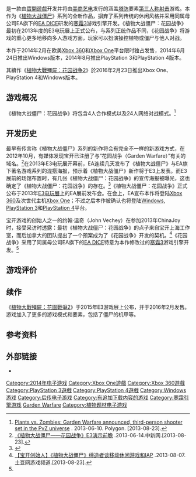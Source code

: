 {{noteTA
|G1=Games
}}
{{Infobox VG
| title = 植物大战僵尸：花园战争
| image = File:Plants vs. zombies Garden Warfare cover.jpg
| caption = 
| developer = [[寶開遊戲|寶開遊戲]]
| publisher = [[Electronic_Arts|Electronic Arts]]
| composer= 
| series= [[植物大战僵尸|植物大战僵尸]]
| engine= 修改版[[寒霜引擎#寒霜3|寒霜3]]<ref name="JohnVechey's Interview" />
| released= '''Xbox One'''、'''Xbox 360'''{{vgrelease|NA|2014年2月25日|EU|2014年2月27日}}'''Microsoft Windows'''{{vgrelease|NA|2014年6月24日|EU|2014年6月27日}}'''PlayStation 3'''、'''PlayStation 4'''{{vgrelease|NA|2014年8月19日|EU|2014年8月21日}}
| genre= [[塔防游戏|塔防]]，[[第三人称射击游戏|第三人称射击]] 
| modes= [[单人电子游戏|单人]]，[[多人电子游戏|多人]]
| platforms= {{spml|[[Microsoft_Windows|Microsoft Windows]]|[[Xbox_One|Xbox One]]|[[Xbox_360|Xbox 360]]|[[PlayStation_3|PlayStation 3]]|[[PlayStation_4|PlayStation 4]]}}
}}

{{vgname|植物大战僵尸：花园战争|en=Plants vs. Zombies: Garden Warfare}}是一款由[[寶開遊戲|寶開遊戲]]开发并将由[[美商艺电|美商艺电]]发行的涵盖[[塔防游戏|塔防]]要素[[第三人称射击游戏|第三人称射击]]游戏。本作为《[[植物大战僵尸系列|植物大战僵尸]]》系列的全新作品，摒弃了系列传统的休闲风格并采用同属母公司EA旗下的[[EA_DICE|EA DICE]]研发的[[寒霜引擎#寒霜3|寒霜3]]游戏引擎开发。《植物大战僵尸：花园战争》最初在2013年度的E3电玩展上正式公布，与系列正统作品不同，《花园战争》将游戏的重心更多地移向多人游戏方面，玩家可以扮演操控植物或僵尸与他人对战。

本作于2014年2月在欧美[[Xbox_360|Xbox 360]]和[[Xbox_One|Xbox One]]平台限时独占发售，2014年6月24日推出Windows版本，2014年8月推出PlayStation 3和PlayStation 4版本。

其續作《[[植物大戰殭屍：花园战争2|植物大戰殭屍：花园战争2]]》於2016年2月23日推出Xbox One、PlayStation 4和Windows版本。

== 游戏概况 ==
《植物大战僵尸：花园战争》将包含4人合作模式以及24人网络对战模式。<ref>[http://www.polygon.com/2013/6/10/4415650/plants-vs-zombies-garden-warfare-announced-third-person-shooter-set Plants vs. Zombies: Garden Warfare announced, third-person shooter set in the PvZ universe] {{Wayback|url=http://www.polygon.com/2013/6/10/4415650/plants-vs-zombies-garden-warfare-announced-third-person-shooter-set |date=20140703024602 }}. 2013-06-10. Polygon. [2013-08-23].</ref>

== 开发历史 ==
最早有传言称《植物大战僵尸》系列的新作将会有完全不一样的新游戏方式，在2012年10月，有媒体发现宝开已注册了与“花园战争（Garden Warfare）”有关的域名。<ref>[http://game.chinanews.com/single/201306/1426583.html 《植物大战僵尸——花园战争》E3演示前瞻] {{webarchive|url=https://web.archive.org/web/20130816045015/http://game.chinanews.com/single/201306/1426583.html |date=2013-08-16 }}.2013-06-14.中新网.[2013-08-23].</ref>在2013年E3电玩展开幕前，EA连续几天发布了《植物大战僵尸》与EA旗下著名游戏系列的混搭海报，预示着《植物大战僵尸》新作将于E3上发表。而E3展前的场馆布置时，有几张《植物大战僵尸：花园战争》的宣传海报被曝光，这也确定了《植物大战僵尸：花园战争》的存在。<ref>{{cite news | url=http://www.polygon.com/2013/6/8/4410582/plants-vs-zombies-garden-warfare | title=Plants vs. Zombies: Garden Warfare leaked through E3 promotional materials | work=Polygon | date=2013-06-08 | accessdate=2013-08-23 | author=Tache, Dave | archive-date=2020-11-11 | archive-url=https://web.archive.org/web/20201111190836/https://www.polygon.com/2013/6/8/4410582/plants-vs-zombies-garden-warfare | dead-url=no }}</ref>《植物大战僵尸：花园战争》正式公布于2013年[[E3电玩展|E3电玩展]]上的EA展前发布会。在会上，EA宣布本作将登陆[[Xbox_360|Xbox 360]]及次世代主机[[Xbox_One|Xbox One]]；不过之后本作被确认也将登陆[[Windows|Windows]], [[PlayStation_3|PlayStation 3]]和[[PlayStation_4|PlayStation 4]]平台。

宝开游戏的创始人之一的约翰·温奇（John Vechey）在参加2013年ChinaJoy时，接受采访时透露：最初《植物大战僵尸：花园战争》的点子来自宝开上海工作室，而后加拿大的团队提出了一个预案成为了《花园战争》开发的契机。<ref name="JohnVechey's Interview">[http://www.tudou.com/listplay/RWAlMv5Asjw/5nVcS5_JAG4.html 【宝开创始人】《植物大战僵尸》缔造者谈移动休闲游戏和IAP] {{Wayback|url=http://www.tudou.com/listplay/RWAlMv5Asjw/5nVcS5_JAG4.html |date=20160308085429 }}.2013-08-07.土豆网游戏频道.[2013-08-23].</ref>《花园战争》采用了同属母公司EA旗下的[[EA_DICE|EA DICE]]特意为本作修改过的[[寒霜引擎#寒霜3|寒霜3]]游戏引擎开发。<ref name="JohnVechey's Interview" />

== 游戏评价 ==
{{VG Reviews
<!-- Aggregators -->
| GR = XONE：77.41%<ref name="gamerankingsX1">{{cite web |url=http://www.gamerankings.com/xboxone/718643-plants-vs-zombies-garden-warfare/index.html |title=Plants vs Zombies: Garden Warfare for Xbox One |publisher=GameRankings |date=2014-02-25 |accessdate=2014-03-19 |archive-date=2019-12-09 |archive-url=https://web.archive.org/web/20191209015001/https://www.gamerankings.com/xboxone/718643-plants-vs-zombies-garden-warfare/index.html |dead-url=no }}</ref><br />X360：76.67%<ref name="gamerankingsX360">{{cite web |url=http://www.gamerankings.com/xbox360/718644-plants-vs-zombies-garden-warfare/index.html |title=Plants vs Zombies: Garden Warfare for Xbox 360 |publisher=GameRankings |date=2014-02-25 |accessdate=2014-03-19 |archive-date=2019-12-09 |archive-url=https://web.archive.org/web/20191209015021/https://www.gamerankings.com/xbox360/718644-plants-vs-zombies-garden-warfare/index.html |dead-url=no }}</ref>
| MC = XONE：76/100<ref name="metacritic">{{cite web |url=http://www.metacritic.com/game/xbox-one/plants-vs-zombies-garden-warfare |title=Plants vs Zombies: Garden Warfare Reviews, Ratings, Credits, and More at Metacritic |publisher=[[Metacritic|Metacritic]]. [[CBS_Interactive|CBS Interactive]] |date=2014-02-25 |accessdate=2014-03-19 |archive-date=2020-11-25 |archive-url=https://web.archive.org/web/20201125015418/https://www.metacritic.com/game/xbox-one/plants-vs-zombies-garden-warfare |dead-url=no }}</ref>
<!-- Reviewers -->
| Edge = 5/10<ref name="edge">{{cite web|url=http://www.edge-online.com/review/plants-vs-zombies-garden-warfare-review/|title=Plants vs Zombies: Garden Warfare review: Thorn of the dead.|last=|first=|publisher=Edge|date=2014-03-05|accessdate=2014-03-19|archive-date=2014-10-16|archive-url=https://web.archive.org/web/20141016062827/http://www.edge-online.com/review/plants-vs-zombies-garden-warfare-review/|dead-url=no}}</ref>
| EuroG = 8/10<ref name="eurogamer">{{cite web |url=http://www.eurogamer.net/articles/2014-02-27-plants-vs-zombies-garden-warfare |title=Plants vs Zombies: Garden Warfare review: Thorn of the dead. |last=Denton |first=Jon |publisher=Eurogamer |date=2014-02-27 |accessdate=2014-03-19 |archive-date=2017-10-27 |archive-url=https://web.archive.org/web/20171027120728/http://www.eurogamer.net/articles/2014-02-27-plants-vs-zombies-garden-warfare |dead-url=no }}</ref>
| GI = 6.5/10<ref name="gameinformer1">{{cite web|last=Marchiafava|first=Jeff|title=Plants vs. Zombies: Garden Warfare Review - Rooted In Shallow Soil|work=GameInformer|date=2014-02-27|url=http://www.gameinformer.com/games/plants_vs_zombies_garden_warfare/b/xboxone/archive/2014/02/27/plants-vs-zombies-garden-warfare-review-xbox-one.aspx|accessdate=2014-03-19|archive-date=2017-11-04|archive-url=https://web.archive.org/web/20171104123023/http://www.gameinformer.com/games/plants_vs_zombies_garden_warfare/b/xboxone/archive/2014/02/27/plants-vs-zombies-garden-warfare-review-xbox-one.aspx|dead-url=no}}</ref>
| GRadar = {{Rating|4.5|5}}<ref name="GamesRadarRev">{{cite web|url=http://www.gamesradar.com/plants-vs-zombies-garden-warfare-review/|title=PLANTS VS. ZOMBIES: GARDEN WARFARE Review|publisher=GamesRadar. Future Publishing|date=2014-02-27|accessdate=2014-03-19|archive-date=2020-11-12|archive-url=https://web.archive.org/web/20201112022129/https://www.gamesradar.com/plants-vs-zombies-garden-warfare-review/|dead-url=no}}</ref>
| GT = 7.9/10<ref>{{cite web |url=http://www.gametrailers.com/reviews/v6kney/plants-vs--zombies--garden-warfare-review |title=Plants vs. Zombies: Garden Warfare Review Video Game, Review |publisher=GameTrailers.com |date=2014-02-25 |accessdate=2014-03-19 |archive-date=2015-10-13 |archive-url=https://web.archive.org/web/20151013054020/http://www.gametrailers.com/reviews/v6kney/plants-vs--zombies--garden-warfare-review |dead-url=no }}</ref>
| GSpot = 7.0/10<ref name="gspot">{{cite web |last=Petit |first=Carolyn |url=http://www.gamespot.com/reviews/plants-vs-zombies-garden-warfare-review/1900-6415676/ |title=Plants vs. Zombies: Garden Warfare - GameSpot.com |publisher=[[GameSpot|GameSpot]]. [[CBS_Interactive|CBS Interactive]] |date=2014-02-25 |accessdate=2014-03-19 |archive-date=2021-03-23 |archive-url=https://web.archive.org/web/20210323142637/https://www.gamespot.com/reviews/plants-vs-zombies-garden-warfare-review/1900-6415676/ |dead-url=no }}</ref>
| IGN = 7.8/10<ref name="IGNRev">{{cite web|last=ALBERT|first=BRIAN|title=PLANTS VS. ZOMBIES: GARDEN WARFARE REVIEW - FROM STRONG ROOTS.|work=IGN|url=http://www.ign.com/articles/2014/02/25/plants-vs-zombies-garden-warfare-review|date=2014-02-27|accessdate=2014-03-19|archive-date=2021-01-29|archive-url=https://web.archive.org/web/20210129202951/https://www.ign.com/articles/2014/02/25/plants-vs-zombies-garden-warfare-review|dead-url=no}}</ref>
| Joystiq = {{Rating|4|5}}<ref name="joystiq">{{cite web |last=Wehner |first=Mike |url=http://www.joystiq.com/2014/02/28/plants-vs-zombies-garden-warfare-review-give-peas-a-chance/ |title=Plants vs. Zombies: Garden Warfare Review - Give peas a chance |publisher=[[Joystiq|Joystiq]] |date=2014-02-28 |accessdate=2014-03-19 |archive-url=https://web.archive.org/web/20140314091714/http://www.joystiq.com/2014/02/28/plants-vs-zombies-garden-warfare-review-give-peas-a-chance/ |archive-date=2014-03-14 |dead-url=yes }}</ref>
| Poly = 8.5/10 <ref name="polygon">{{cite web |last=Gies |first=Arthur |url=http://www.polygon.com/2014/2/25/5443856/plants-vs-zombies-garden-warfare-review-turf-war |title=Plants vs. Zombies: Garden Warfare Review - TURF WAR |publisher=[[Polygon|Polygon]] |date=2014-02-25 |accessdate=2014-03-19 |archive-date=2014-02-28 |archive-url=https://web.archive.org/web/20140228111043/http://www.polygon.com/2014/2/25/5443856/plants-vs-zombies-garden-warfare-review-turf-war |dead-url=no }}</ref>
| UCG = 25/30
| VG = 7/10 <ref name="polygon2">{{cite web |last=Bratt |first=Christopher |url=http://www.videogamer.com/reviews/pvz_garden_warfare_review.html |title=Plants vs Zombies Garden Warfare Review |publisher=[[Polygon|Polygon]] |date=2014-02-25 |accessdate=2014-03-19 |archive-date=2016-03-04 |archive-url=https://web.archive.org/web/20160304051004/http://www.videogamer.com/reviews/pvz_garden_warfare_review.html |dead-url=no }}</ref>
}}

== 续作 ==
{{main|植物大戰殭屍：花園戰爭2}}
《[[植物大戰殭屍：花園戰爭2|植物大戰殭屍：花園戰爭2]]》于2015年E3游戏展上公布，并于2016年2月发售。游戏加入了更多的游戏模式和要素，包括了僵尸的机甲等。

== 参考资料 ==
{{reflist}}

== 外部链接 ==
* {{Official|http://www.popcap.com/plants-vs-zombies-garden-warfare}}{{en}}

{{植物大战僵尸}}

{{DEFAULTSORT:Plants Vs. Zombies. Garden Warfare}}
[[Category:2014年电子游戏|Category:2014年电子游戏]]
[[Category:Xbox_One遊戲|Category:Xbox One遊戲]]
[[Category:Xbox_360遊戲|Category:Xbox 360遊戲]]
[[Category:PlayStation_3遊戲|Category:PlayStation 3遊戲]]
[[Category:PlayStation_4遊戲|Category:PlayStation 4遊戲]]
[[Category:Windows游戏|Category:Windows游戏]]
[[Category:后传电子游戏|Category:后传电子游戏]]
[[Category:有追加下载内容的游戏|Category:有追加下载内容的游戏]]
[[Category:寒霜引擎游戏|Category:寒霜引擎游戏]]
[[Category:植物大战僵尸系列|Garden Warfare]]
[[Category:植物题材电子游戏|Category:植物题材电子游戏]]